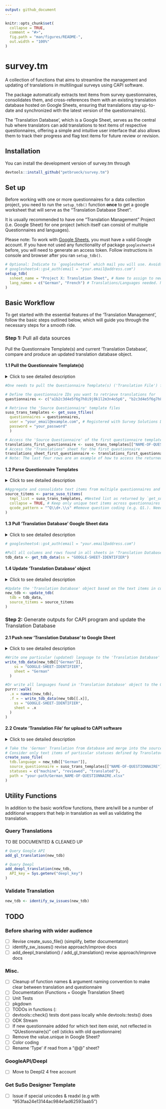 ```yaml
---
output: github_document
---
```



```r
knitr::opts_chunk$set(
  collapse = TRUE,
  comment = "#>",
  fig.path = "man/figures/README-",
  out.width = "100%"
)
```

# survey.tm


A collection of functions that aims to streamline the management and updating of translations in multilingual surveys using CAPI software. 

The package automatically extracts text items from survey questionnaires, consolidates them, and cross-references them with an existing translation database hosted on Google Sheets, ensuring that translations stay up-to-date and synchronized with the latest version of the questionnaire(s).

The 'Translation Database', which is a Google Sheet, serves as the central hub where translators can add translations to text items of respective questionnaires, offering a simple and intuitive user interface that also allows them to track their progress and flag text items for future review or revision.


## Installation

You can install the development version of survey.tm through

``` r
devtools::install_github("petbrueck/survey.tm")
```


## Set up

Before working with one or more questionnaires for a data collection project, you need to run the `setup_tdb()` function **once** to get a google worksheet that will serve as the "Translation Database Sheet". 

It is usually recommended to have one "Translation Management" Project (i.e. Google Sheet) for one project (which itself can consist of multiple Questionnaires and languages). 

Please note: To work with [Google Sheets](https://www.google.com/sheets/about/), you must have a valid Google account. If you have not used any functionality of package `googlesheets4` before, you will need to generate an access token. Follow instructions in console and browser after you ran `setup_tdb()`.

```  r
# Optional: Indicate to `googlesheets4` which mail you will use. Avoids selecting pre-authorised account manually.
# googlesheets4::gs4_auth(email = "your.email@address.com")
setup_tdb(
  ssheet_name = "Project X: Translation Sheet", # Name to assign to new google worksheet
  lang_names = c("German", "French") # Translations/Languages needed. Needs to be ISO 639-1 language name.
)
```


## Basic Workflow

To get started with the essential features of the 'Translation Management', follow the basic steps outlined below, which will guide you through the necessary steps for a smooth ride. 


### Step 1: <span style="font-weight: normal"> Pull all data sources</span>

Pull the Questionnaire Template(s) and current 'Translation Database', compare and produce an updated translation database object. 

#### 1.1 Pull the Questionnaire Template(s) 

<details>
<summary>
Click to see detailed description
</summary>

To retrieve the current version and text items of the questionnaire(s) you're working with, you can use the `get_suso_tfiles()` function. This function downloads the [questionnaire templates](https://docs.mysurvey.solutions/questionnaire-designer/toolbar/multilingual-questionnaires/) in Excel format from the Survey Solutions Designer and stores them as nested lists in your environment. You can specify the questionnaires by using their questionnaire ID, which is a 32-character alphanumeric identifier. 

You can find this ID by logging in to the Survey Solutions Designer and accessing your questionnaire. The URL in your browser should look like `https://designer.mysurvey.solutions/questionnaire/details/xxxxxxxxxxxxxxxxxxxxxxxxxxxxxxxx`, where the combination of x's after `/details/` represents your questionnaire ID.

</details>


```  r
#One needs to pull the Questionnaire Template(s) ('Translation File') from the Survey Solutions Designer

# Define the questionnaire IDs you want to retrieve translations for
questionnaires <- c("a1b2c3d4e5f6g7h8i9j0k1l2m3n4o5p6", "b2c3d4e5f6g7h8i9j0k1l2m3n4o5p6a7")

# Retrieve the 'Source Questionnaire' template files
suso_trans_templates <- get_suso_tfiles(
  questionnaires = questionnaires,
  user = "your_email@example.com", # Registered with Survey Solutions Designer
  password = "your_password"
  )

# Access the 'Source Questionnaire' of the first questionnaire template
translations_first_questionnaire <- suso_trans_templates[["NAME-OF-QUESTIONNAIRE"]]
# Access the "Translations" sheet for the first questionnaire
translations_sheet_first_questionnaire <- translations_first_questionnaire[["Translations"]]
# Note: The last four rows are an example of how to access the returned object "suso_trans_templates". In most cases, you will not need to access the object in this way.

```


#### 1.2 Parse Questionnaire Templates

<details>
<summary>
Click to see detailed description
</summary>

Text items to be translated are currently distributed across questionnaires and sheets in the object returned by `get_suso_tfiles()`. To aggregate all these items into a single consolidated data.table, use the `parse_suso_titems()` function. 

</details>


```  r
#Aggregate and consolidate text items from multiple questionnaires and sheets into a single data.table using parse_suso_titems().
source_titems <- parse_suso_titems(
  tmpl_list = suso_trans_templates, #Nested list as returned by `get_suso_tfiles()`
  collapse = TRUE, # Keep only unique text items across questionnaires
  qcode_pattern = "^Q\\d+.\\s" #Remove question coding (e.g. Q1.). Needs to be added later in `create_suso_file`
)
```  


#### 1.3 Pull 'Translation Database' Google Sheet data

<details>
<summary>
Click to see detailed description
</summary>

In order to add translations to the 'Source Questionnaires', it's necessary to pull any existing translations (if available) specified by the Translator from the 'Translation Database' Google Sheet.

`get_tdb_data()` is a simple wrapper for `googlesheets4::read_sheet()` and returns a list where each element is a sheet in the Google Sheet, representing translation data for a specific language.

Please note: At first run after `setup_tdb()`, all elements of the list returned will be empty data.table's. 
</details>

```  r
# googlesheets4::gs4_auth(email = "your.email@address.com")

#Pull all columns and rows found in all sheets in 'Translation Database' Google Sheet
tdb_data <- get_tdb_data(ss = "GOOGLE-SHEET-IDENTIFIER")

```  


#### 1.4 Update 'Translation Database' object

<details>
<summary>
Click to see detailed description
</summary>

Compares 'Source Questionnaire' text items (object returned by `parse_odk_titems()` or `parse_suso_titems()`) against the 'Translation Database' list returned by `get_tdb_data()`.

Removes any text item in any sheet in the translation database object that no longer is part of the source questionnaire(s). Adds any new text item from source questionnaire(s) not yet found in the database. 

List returned will be used for subsequent processes, including creating 'Translated Questionnaires' for uplöad to CAPI system as well as pushed to the 'Translation Database'

</details>

```  r
#Update the 'Translation Database' object based on the text items in current version of 'Source Questionnaire(s)'
new_tdb <- update_tdb(
  tdb = tdb_data,
  source_titems = source_titems
)

```  

### Step 2: <span style="font-weight: normal"> Generate outputs for CAPI program and update the Translation Database</span>


#### 2.1 Push new 'Translation Database' to Google Sheet


<details>
<summary>
Click to see detailed description
</summary>

Object `new_tdb` contains the most recent text items from the source questionnaire along with the previously added translations (if any) for all languages in the 'Translation Database'. As a next step, one should update the Google Worksheet 'Database' so that Translators can continue working on the most recent version of the questionnaire(s). To this end, use `write_tdb_data()` which writes one language from `new_tdb` object to one particular sheet in the Google Worksheet.  

Please note: It is advisable to coordinate with the Translator(s) to not overwrite translations that she is adding to the Database sheet while you are about to push new ones. 

</details>

```  r
#Write one particular (updated) language to the 'Translation Database' Google Sheet
write_tdb_data(new_tdb[["German"]],
    ss = "GOOGLE-SHEET-IDENTIFIER",
    sheet = "German"
  )

#Or write all languages found in 'Translation Database' object to the Google Sheet
purrr::walk(
  .x = names(new_tdb),
  .f = ~ write_tdb_data(new_tdb[[.x]],
    ss = "GOOGLE-SHEET-IDENTIFIER",
    sheet = .x
  )
)
```  


#### 2.2 Create 'Translation File' for upload to CAPI software


<details>
<summary>
Click to see detailed description
</summary>

Using object `new_tdb`, one can now add the most recent translation to a questionnaire source template (as returned by `get_suso_tfiles()`) of your choice. 

To this end, use `create_suso_file()` which will write a .xlsx file that one can use to upload to the Survey Solutions Designer. 

</details>

```  r
# Take the 'German' Translation from database and merge into the source questionnaire as returned by \code{\link{get_suso_tfiles}}
# Consider only text items of particular statuses defined by Translator
create_suso_file(
  tdb.language = new_tdb[["German"]],
  source_questionnaire = suso_trans_templates[["NAME-OF-QUESTIONNAIRE"]],
  statuses = c("machine", "reviewed", "translated"),
  path = "your-path/German_NAME-OF-QUESTIONNAIRE.xlsx"
)
```  



## Utility Functions
In addition to the basic workflow functions, there are/will be a number of additional wrappers that help in translation as well as validating the translation. 

### Query Translations 
TO BE DOCUMENTED & CLEANED UP 
```  r
# Query Google API
add_gl_translation(new_tdb)

# Query Deepl
add_deepl_translation(new_tdb,
  API_key = Sys.getenv("deepl_key")
)

```


### Validate Translation

```  r
new_tdb <- identify_sw_issues(new_tdb)
```



## TODO


### Before sharing with wider audience 


- [ ] Revise create_suso_file() (simplify, better documentaton)
- [ ] identify_sw_issues() revise approach/improve docs
- [ ] add_deepl_translation() / add_gl_translation() revise approach/improve docs


### Misc.

- [ ] Cleanup of function names & argument naming convention to make clear between translation and questionnaire
- [ ] Documentation (Functions + Google Translation Sheet)
- [ ] Unit Tests
- [ ] pkgdown
- [ ] TODOs in functions (: 
- [ ] devtools::check() tests dont pass locally while devtools::tests() does
- [ ] ODK Stream
- [ ] If new questionnaire added for which text item exist, not reflected in "QUestionnaire(s)" cell (sticks with old questionnaire)
- [ ] Remove the value.unique in Google Sheet? 
- [ ] Color coding
- [ ] Rename 'Type' if read from a "@@" sheet? 

### GoogleAPI/Deepl
- [ ] Move to Deepl2 4 free account 

### Get SuSo Designer Template 
- [ ] Issue if special unicodes & readxl (e.g with "953faa24e13144ac984e1ad62593aab5")

